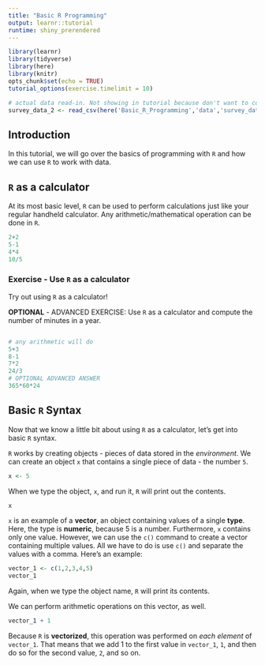 ```yaml
---
title: "Basic R Programming"
output: learnr::tutorial
runtime: shiny_prerendered
---
```


```r
library(learnr)
library(tidyverse)
library(here)
library(knitr)
opts_chunk$set(echo = TRUE)
tutorial_options(exercise.timelimit = 10)
```

```r
# actual data read-in. Not showing in tutorial because don't want to confuse them with file path
survey_data_2 <- read_csv(here('Basic_R_Programming','data','survey_data_2.csv'))
```

## **Introduction**
  
In this tutorial, we will go over the basics of programming with `R` and how we can use `R` to work with data.
  
## `R` as a calculator
  
At its most basic level, `R` can be used to perform calculations just like your regular handheld calculator. Any arithmetic/mathematical operation can be done in `R`. 
  
```r
2+2
5-1
4*4
10/5
```
  
### Exercise - Use `R` as a calculator
  
Try out using `R` as a calculator! 
  
**OPTIONAL** - ADVANCED EXERCISE: Use `R` as a calculator and compute the number of minutes in a year.
  
```r

```
  
```r
# any arithmetic will do
5+3
8-1
7*2
24/3
# OPTIONAL ADVANCED ANSWER
365*60*24
```

## Basic `R` Syntax 
  
Now that we know a little bit about using `R` as a calculator, let's get into basic `R` syntax. 
  
`R` works by creating objects - pieces of data stored in the *environment*. We can create an object `x` that contains a single piece of data - the number `5`.
  
```r
x <- 5
```
  
When we type the object, `x`, and run it, `R` will print out the contents.
```r
x
```
  
`x` is an example of a **vector**, an object containing values of a single **type**. Here, the type is **numeric**, because 5 is a number. Furthermore, `x` contains only one value. However, we can use the `c()` command to create a vector containing multiple values. All we have to do is use `c()` and separate the values with a comma. Here's an example:
  
```r
vector_1 <- c(1,2,3,4,5)
vector_1
```
  
Again, when we type the object name, `R` will print its contents.  
  
We can perform arithmetic operations on this vector, as well.

```r
vector_1 + 1
```
  
Because `R` is **vectorized**, this operation was performed on *each element* of `vector_1`. That means that we add 1 to the first value in `vector_1`, `1`, and then do so for the second value, `2`, and so on. 
